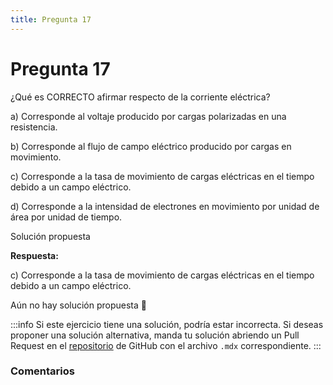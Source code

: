 ```yaml
---
title: Pregunta 17
---
```



# Pregunta 17

<div className="exercise">
¿Qué es CORRECTO afirmar respecto de la corriente eléctrica?

a) Corresponde al voltaje producido por cargas polarizadas en una resistencia.

b) Corresponde al flujo de campo eléctrico producido por cargas en movimiento.

c) Corresponde a la tasa de movimiento de cargas eléctricas en el tiempo debido a un campo eléctrico.

d) Corresponde a la intensidad de electrones en movimiento por unidad de área por unidad de tiempo.
</div>

<MDXDetails>
<summary>Solución propuesta</summary>

<div className="exercise">

**Respuesta:**

c) Corresponde a la tasa de movimiento de cargas eléctricas en el tiempo debido a un campo eléctrico.

Aún no hay solución propuesta 🥲
</div>

:::info
Si este ejercicio tiene una solución, podría estar incorrecta. Si deseas proponer una solución alternativa, manda tu solución abriendo
un Pull Request en el [repositorio](https://github.com/crow-rojas/apuntes-fundamentals/pulls) de GitHub con el archivo
`.mdx` correspondiente.
:::

</MDXDetails>

### Comentarios

<Disqus
  url="https://crow-rojas.github.io/apuntes-fundamentals/docs/science/electromagnetism/exercises/2017-2/p17"
  identifier="docs/science/electromagnetism/exercises/2017-2/p17"
  title="2017-2 Electricidad y Magnetismo - Pregunta 17"
/>
